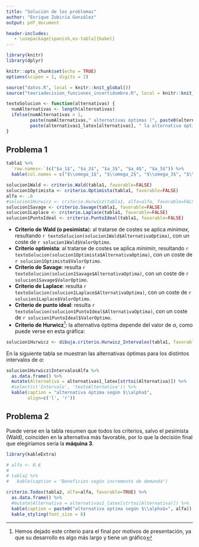 ```yaml
---
title: "Solución de los problemas"
author: "Enrique Zubiría González"
output: pdf_document

header-includes:
   - \usepackage[spanish,es-tabla]{babel}
---
```


```r
library(knitr)
library(dplyr)

knitr::opts_chunk$set(echo = TRUE)
options(scipen = 1, digits = 2)

source("datos.R", local = knitr::knit_global())
source("teoriadecision_funciones_incertidumbre.R", local = knitr::knit_global())

textoSolucion <- function(alternativas) {
  numAlternativas <- length(alternativas)
  ifelse(numAlternativas > 1,
         paste(numAlternativas," alternativas óptimas (", paste0(alternativas1_latex[alternativas], collapse = ", "), ")", sep=""),
         paste(alternativas1_latex[alternativas], " la alternativa óptima", sep=""))
}
```

## Problema 1

```r
tabla1 %>%
  `row.names<-`(c("$a_1$", "$a_2$", "$a_3$", "$a_4$", "$a_5$")) %>%
  kable(col.names = c("$\\omega_1$", "$\\omega_2$", "$\\omega_3$", "$\\omega_4$"))

solucion1Wald <- criterio.Wald(tabla1, favorable=FALSE)
solucion1Optimista <- criterio.Optimista(tabla1, favorable=FALSE)
alfa <- .6
#solucion1Hurwicz <- criterio.Hurwicz(tabla1, alfa=alfa, favorable=FALSE)
solucion1Savage <- criterio.Savage(tabla1, favorable=FALSE)
solucion1Laplace <- criterio.Laplace(tabla1, favorable=FALSE)
solucion1PuntoIdeal <- criterio.PuntoIdeal(tabla1, favorable=FALSE)
```

-   **Criterio de Wald (o pesimista**): al tratarse de costes se aplica *minimax*, resultando `r textoSolucion(solucion1Wald$AlternativaOptima)`, con un coste de `r solucion1Wald$ValorOptimo`.
-   **Criterio optimista**: al tratarse de costes se aplica *minimin*, resultando `r textoSolucion(solucion1Optimista$AlternativaOptima)`, con un coste de `r solucion1Optimista$ValorOptimo`.
-   **Criterio de Savage**: resulta `r textoSolucion(solucion1Savage$AlternativaOptima)`, con un coste de `r solucion1Savage$ValorOptimo`.
-   **Criterio de Laplace**: resulta `r textoSolucion(solucion1Laplace$AlternativaOptima)`, con un coste de `r solucion1Laplace$ValorOptimo`.
-   **Criterio de punto ideal**: resulta `r textoSolucion(solucion1PuntoIdeal$AlternativaOptima)`, con un coste de `r solucion1PuntoIdeal$ValorOptimo`.
-   **Criterio de Hurwicz**^[Hemos dejado este criterio para el final por motivos de presentación, ya que su desarrollo es algo más largo y tiene un gráfico]: la alternativa óptima depende del valor de $\alpha$, como puede verse en esta gráfica:

```r
solucion1Hurwicz <- dibuja.criterio.Hurwicz_Intervalos(tabla1, favorable=FALSE, mostrarGrafico = TRUE)
```

En la siguiente tabla se muestran las alternativas óptimas para los distintos intervalos de $\alpha$:

```r
solucion1Hurwicz$IntervalosAlfa %>%
  as.data.frame() %>%
  mutate(Alternativa = alternativas1_latex[strtoi(Alternativa)]) %>%
  #select(c('Intervalo', 'textoAlternativa')) %>%
  kable(caption = "alternativa óptima según $\\alpha$",
        align=c('l', 'r'))
```

\newpage

## Problema 2

Puede verse en la tabla resumen que todos los criterios, salvo el pesimista (Wald), coinciden en la alternativa más favorable, por lo que la decisión final que elegiríamos sería la **máquina 3**.

```r
library(kableExtra)

# alfa <- 0.6
# 
# tabla2 %>%
#   kable(caption = "Beneficios según incremento de demanda")

criterio.Todos(tabla2, alfa=alfa, favorable=TRUE) %>%
  as.data.frame() %>%
  #mutate(Alternativa = alternativas1_latex[strtoi(Alternativa)]) %>%
  kable(caption = paste0("alternativa óptima según $\\alpha$=", alfa)) %>%
  kable_styling(font_size = 8)
```
